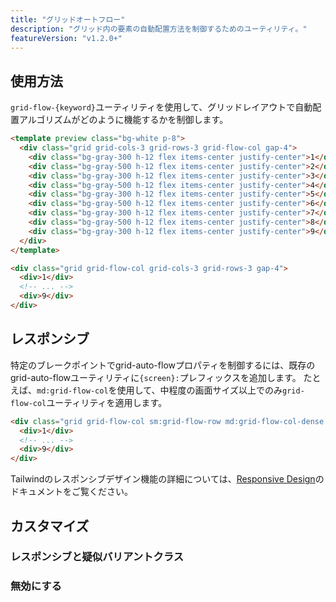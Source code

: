 ```yaml
---
title: "グリッドオートフロー"
description: "グリッド内の要素の自動配置方法を制御するためのユーティリティ。"
featureVersion: "v1.2.0+"
---
```




## 使用方法

`grid-flow-{keyword}`ユーティリティを使用して、グリッドレイアウトで自動配置アルゴリズムがどのように機能するかを制御します。

```html
<template preview class="bg-white p-8">
  <div class="grid grid-cols-3 grid-rows-3 grid-flow-col gap-4">
    <div class="bg-gray-300 h-12 flex items-center justify-center">1</div>
    <div class="bg-gray-500 h-12 flex items-center justify-center">2</div>
    <div class="bg-gray-300 h-12 flex items-center justify-center">3</div>
    <div class="bg-gray-500 h-12 flex items-center justify-center">4</div>
    <div class="bg-gray-300 h-12 flex items-center justify-center">5</div>
    <div class="bg-gray-500 h-12 flex items-center justify-center">6</div>
    <div class="bg-gray-300 h-12 flex items-center justify-center">7</div>
    <div class="bg-gray-500 h-12 flex items-center justify-center">8</div>
    <div class="bg-gray-300 h-12 flex items-center justify-center">9</div>
  </div>
</template>

<div class="grid grid-flow-col grid-cols-3 grid-rows-3 gap-4">
  <div>1</div>
  <!-- ... -->
  <div>9</div>
</div>
```

## レスポンシブ

特定のブレークポイントでgrid-auto-flowプロパティを制御するには、既存のgrid-auto-flowユーティリティに`{screen}:`プレフィックスを追加します。
たとえば、`md:grid-flow-col`を使用して、中程度の画面サイズ以上でのみ`grid-flow-col`ユーティリティを適用します。

```html
<div class="grid grid-flow-col sm:grid-flow-row md:grid-flow-col-dense lg:grid-flow-row-dense xl:grid-flow-col ...">
  <div>1</div>
  <!-- ... -->
  <div>9</div>
</div>
```

Tailwindのレスポンシブデザイン機能の詳細については、[Responsive Design](/docs/responsive-design)のドキュメントをご覧ください。

## カスタマイズ

### レスポンシブと疑似バリアントクラス

<Variants plugin="gridAutoFlow" name="grid-auto-flow" />

### 無効にする

<Disabling plugin="gridAutoFlow" name="grid-auto-flow" />
